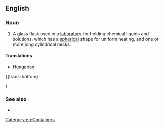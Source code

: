 ==English==

===Noun===
{{wikipedia}}
{{en-noun|head=[[round]]-[[bottomed]] [[flask]]}}

# {{lb|en|chemistry}} A glass flask used in a [[laboratory]] for holding chemical liquids and solutions, which has a [[spherical]] shape for uniform heating, and one or more long cylindrical necks.

====Translations====
{{trans-top|a glass flask used in laboratories}}
* Hungarian: {{t+|hu|gömblombik}}
{{trans-mid}}
{{trans-bottom}


}

===See also===
* {{l|en|Florence flask}}

[[Category:en:Containers]]